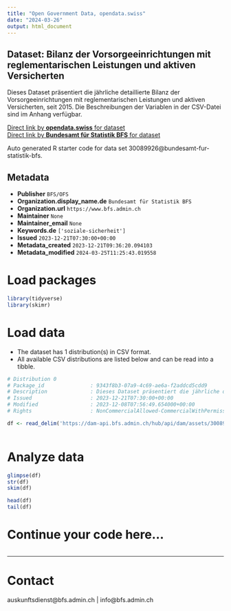 ```yaml
---
title: "Open Government Data, opendata.swiss"
date: "2024-03-26"
output: html_document
---
```


## Dataset: Bilanz der Vorsorgeeinrichtungen mit reglementarischen Leistungen und aktiven Versicherten

Dieses Dataset präsentiert die jährliche detaillierte Bilanz der Vorsorgeeinrichtungen mit reglementarischen Leistungen und aktiven Versicherten, seit 2015. Die Beschreibungen der Variablen in der CSV-Datei sind im Anhang verfügbar.

[Direct link by **opendata.swiss** for dataset](https://opendata.swiss/de/dataset/bilanz-der-vorsorgeeinrichtungen-mit-reglementarischen-leistungen-und-aktiven-versicherten)<br>
[Direct link by **Bundesamt für Statistik BFS** for dataset](https://www.bfs.admin.ch/asset/de/ts-x-13.03.03-PK-A.01.4.Z-a)

Auto generated R starter code for data set 30089926@bundesamt-fur-statistik-bfs.

## Metadata

- **Publisher** `BFS/OFS`
- **Organization.display_name.de** `Bundesamt für Statistik BFS`
- **Organization.url** `https://www.bfs.admin.ch`
- **Maintainer** `None`
- **Maintainer_email** `None`
- **Keywords.de** `['soziale-sicherheit']`
- **Issued** `2023-12-21T07:30:00+00:00`
- **Metadata_created** `2023-12-21T09:36:20.094103`
- **Metadata_modified** `2024-03-25T11:25:43.019558`


# Load packages

```r

library(tidyverse)
library(skimr)

```

# Load data

-   The dataset has 1 distribution(s) in CSV format.
-   All available CSV distributions are listed below and can be read into a tibble.

```r

# Distribution 0
# Package_id               : 9343f8b3-07a9-4c69-ae6a-f2addcd5cdd9
# Description              : Dieses Dataset präsentiert die jährliche detaillierte Bilanz der Vorsorgeeinrichtungen mit reglementarischen Leistungen und aktiven Versicherten, seit 2015. Die Beschreibungen der Variablen in der CSV-Datei sind im Anhang verfügbar.
# Issued                   : 2023-12-21T07:30:00+00:00
# Modified                 : 2023-12-08T07:56:49.654000+00:00
# Rights                   : NonCommercialAllowed-CommercialWithPermission-ReferenceRequired

df <- read_delim('https://dam-api.bfs.admin.ch/hub/api/dam/assets/30089932/master')



```

# Analyze data

```r

glimpse(df)
str(df)
skim(df)

head(df)
tail(df)

```

# Continue your code here...

```r

```

------------------------------------------------------------------------

# Contact

auskunftsdienst@bfs.admin.ch | info@bfs.admin.ch
